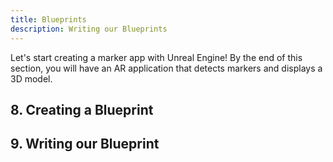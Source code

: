 ```yaml
---
title: Blueprints
description: Writing our Blueprints
---
```


Let's start creating a marker app with Unreal Engine! By the end of this section, you will have an AR application that detects markers and displays a 3D model. 

## 8. Creating a Blueprint 

## 9. Writing our Blueprint